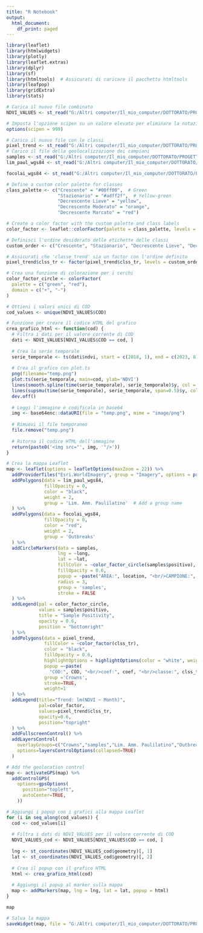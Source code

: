 ```yaml
---
title: "R Notebook"
output:
  html_document:
    df_print: paged
---
```

```r
library(leaflet)
library(htmlwidgets)
library(plotly)
library(leaflet.extras)
library(dplyr)
library(sf)
library(htmltools)  # Assicurati di caricare il pacchetto htmltools
library(leafpop)
library(gridExtra)
library(stats)

# Carica il nuovo file combinato
NDVI_VALUES <- st_read("G:/Altri computer/Il_mio_computer/DOTTORATO/PROGETTI/OLIVASTRO_PAULILATINO/REGRESSIONE/VETTORIALI/NDVI_VALUES/merged_data_ndvi.shp")

# Imposta l'opzione scipen su un valore elevato per eliminare la notazione esponenziale dei valori
options(scipen = 999)

# Carico il nuovo file con le classi
pixel_trend <- st_read("G:/Altri computer/Il_mio_computer/DOTTORATO/PROGETTI/OLIVASTRO_PAULILATINO/REGRESSIONE/VETTORIALI/NDVI_VALUES/pixels_trend2.shp")
# Carico il file della geolocalizzazione dei campioni
samples <- st_read("G:/Altri computer/Il_mio_computer/DOTTORATO/PROGETTI/OLIVASTRO_PAULILATINO/REGRESSIONE/VETTORIALI/sample_points.shp")
lim_paul_wgs84 <- st_read("G:/Altri computer/Il_mio_computer/DOTTORATO/PROGETTI/OLIVASTRO_PAULILATINO/VETTORIALI/Limite_Amministrativo_Paulilatino_wgs84.shp")

focolai_wgs84 <- st_read("G:/Altri computer/Il_mio_computer/DOTTORATO/PROGETTI/OLIVASTRO_PAULILATINO/REGRESSIONE/VETTORIALI/FOCOLAI_wgs84.shp")

# Define a custom color palette for classes
class_palette <- c("Crescente" = "#00ff00",  # Green
                   "Stazionario" = "#adff2f",  # Yellow-green
                   "Decrescente Lieve" = "yellow",
                   "Decrescente Moderato" = "orange",
                   "Decrescente Marcato" = "red")

# Create a color factor with the custom palette and class labels
color_factor <- leaflet::colorFactor(palette = class_palette, levels = c("Crescente", "Stazionario", "Decrescente Lieve", "Decrescente Moderato", "Decrescente Marcato"))

# Definisci l'ordine desiderato delle etichette delle classi
custom_order <- c("Crescente", "Stazionario", "Decrescente Lieve", "Decrescente Moderato", "Decrescente Marcato")

# Assicurati che 'classe_trend' sia un factor con l'ordine definito
pixel_trend$clss_tr <- factor(pixel_trend$clss_tr, levels = custom_order)

# Crea una funzione di colorazione per i cerchi
color_factor_circle <- colorFactor(
  palette = c("green", "red"), 
  domain = c("+", "-")
)

# Ottieni i valori unici di COD
cod_values <- unique(NDVI_VALUES$COD)

# Funzione per creare il codice HTML del grafico
crea_grafico_html <- function(cod) {
  # Filtra i dati per il valore corrente di COD
  dati <- NDVI_VALUES[NDVI_VALUES$COD == cod, ]
  
  # Crea la serie temporale
  serie_temporale <- ts(dati$ndvi, start = c(2018, 1), end = c(2023, 8), frequency = 12)
  
  # Crea il grafico con plot.ts
  png(filename="temp.png")
  plot.ts(serie_temporale, main=cod, ylab='NDVI')
  lines(smooth.spline(time(serie_temporale), serie_temporale)$y, col = "blue") # n/100 for seasonal component
  lines(supsmu(time(serie_temporale), serie_temporale, span=0.5)$y, col = "red") # n/2 for trend component
  dev.off()
  
  # Leggi l'immagine e codificala in base64
  img <- base64enc::dataURI(file = "temp.png", mime = "image/png")
  
  # Rimuovi il file temporaneo
  file.remove("temp.png")
  
  # Ritorna il codice HTML dell'immagine
  return(paste0('<img src="', img, '"/>'))
}

# Crea la mappa Leaflet
map <- leaflet(options = leafletOptions(maxZoom = 22)) %>%
  addProviderTiles("Esri.WorldImagery", group = "Imagery", options = providerTileOptions()) %>%
  addPolygons(data = lim_paul_wgs84, 
              fillOpacity = 0, 
              color = "black", 
              weight = 2,
              group = 'Lim. Amm. Paulilatino'  # Add a group name
  ) %>% 
  addPolygons(data = focolai_wgs84,
              fillOpacity = 0, 
              color = "red", 
              weight = 2,
              group = 'Outbreaks'
  ) %>% 
  addCircleMarkers(data = samples,
                   lng = ~long,
                   lat = ~lat,
                   fillColor = ~color_factor_circle(samples$positivo),
                   fillOpacity = 0.6,
                   popup = ~paste("AREA:", location, "<br/>CAMPIONE:", id_sample, "<br/>SINTOMATICO:", sin_asin, "<br/>POSITIVITÀ:", positivo),
                   radius = 3,
                   group = 'samples',
                   stroke = FALSE
  ) %>%
  addLegend(pal = color_factor_circle,
            values = samples$positivo,
            title = "Sample Positivity",
            opacity = 0.6,
            position = "bottomright"
  ) %>% 
  addPolygons(data = pixel_trend, 
              fillColor = ~color_factor(clss_tr),
              color = "black",
              fillOpacity = 0.6,
              highlightOptions = highlightOptions(color = "white", weight = 2, bringToFront = TRUE),
              popup =~paste(
                "COD:", COD, "<br/>coef:", coef, "<br/>classe:", clss_tr),
              group ='Crowns',
              stroke=TRUE,
              weight=1
  ) %>%
  addLegend(title="Trend: lm(NDVI ~ Month)",
            pal=color_factor,
            values=pixel_trend$clss_tr,
            opacity=0.6,
            position="topright"
  ) %>% 
  addFullscreenControl() %>%
  addLayersControl(
    overlayGroups=c("Crowns","samples","Lim. Amm. Paulilatino","Outbreaks"),    
    options=layersControlOptions(collapsed=TRUE)
  ) 

# Add the geolocation control
map <- activateGPS(map) %>%  
  addControlGPS(
    options=gpsOptions(
      position="topleft",
      autoCenter=TRUE,
    ))

# Aggiungi i popup con i grafici alla mappa Leaflet
for (i in seq_along(cod_values)) {
  cod <- cod_values[i]
  
  # Filtra i dati di NDVI_VALUES per il valore corrente di COD
  NDVI_VALUES_cod <- NDVI_VALUES[NDVI_VALUES$COD == cod, ]
  
  lng <- st_coordinates(NDVI_VALUES_cod$geometry)[, 1]
  lat <- st_coordinates(NDVI_VALUES_cod$geometry)[, 2]
  
  # Crea il popup con il grafico HTML
  html <- crea_grafico_html(cod)
  
  # Aggiungi il popup al marker sulla mappa
  map <- addMarkers(map, lng = lng, lat = lat, popup = html)
}

map

# Salva la mappa
saveWidget(map, file = "G:/Altri computer/Il_mio_computer/DOTTORATO/PROGETTI/OLIVASTRO_PAULILATINO/REGRESSIONE/map3_prova.html", selfcontained = FALSE)



```

